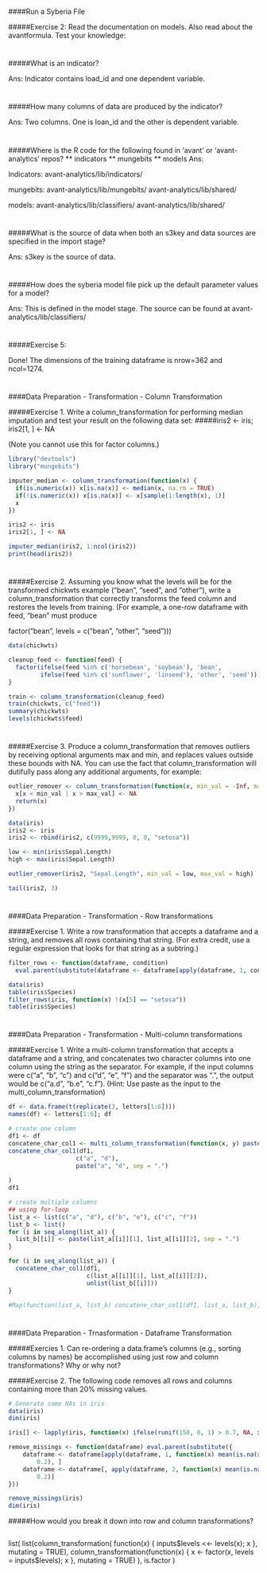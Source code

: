 
####Run a Syberia File

#####Exercise 2: Read the documentation on models. Also read about the avantformula. Test your knowledge:

#
#####What is an indicator?

Ans: Indicator contains load_id and one dependent variable.

#
#####How many columns of data are produced by the indicator?

Ans: Two columns. One is loan_id and the other is dependent variable.

#
#####Where is the R code for the following found in 'avant' or 'avant-analytics' repos? ** indicators ** mungebits ** models
Ans: 

Indicators: avant-analytics/lib/indicators/ 

mungebits: avant-analytics/lib/mungebits/ 
           avant-analytics/lib/shared/

models: avant-analytics/lib/classifiers/
        avant-analytics/lib/shared/

#
#####What is the source of data when both an s3key and data sources are specified in the import stage?

Ans: s3key is the source of data.

#
#####How does the syberia model file pick up the default parameter values for a model?

Ans: This is defined in the model stage. The source can be found at avant-analytics/lib/classifiers/

#
#####Exercise 5: 

Done! The dimensions of the training dataframe is nrow=362 and ncol=1274.



#
####Data Preparation - Transformation - Column Transformation

#####Exercise 1. Write a column_transformation for performing median imputation and test your result on the following data set:
#####iris2 <- iris; iris2[1, ] <- NA

(Note you cannot use this for factor columns.)

```r
library("devtools")
library("mungebits")

imputer_median <- column_transformation(function(x) {
  if(is.numeric(x)) x[is.na(x)] <- median(x, na.rm = TRUE)
  if(!is.numeric(x)) x[is.na(x)] <- x[sample(1:length(x), 1)]
  x
})

iris2 <- iris
iris2[1, ] <- NA

imputer_median(iris2, 1:ncol(iris2))
print(head(iris2))
```



#
#####Exercise 2. Assuming you know what the levels will be for the transformed chickwts example ("bean", "seed", and "other"), write a column_transformation that correctly transforms the feed column and restores the levels from training. (For example, a one-row dataframe with feed, "bean" must produce

factor("bean", levels = c("bean", "other", "seed")))

```r
data(chickwts)

cleanup_feed <- function(feed) {
  factor(ifelse(feed %in% c('horsebean', 'soybean'), 'bean',
         ifelse(feed %in% c('sunflower', 'linseed'), 'other', 'seed')))
}

train <- column_transformation(cleanup_feed)
train(chickwts, c("feed"))
summary(chickwts)
levels(chickwts$feed)
```


#
#####Exercise 3. Produce a column_transformation that removes outliers by receiving optional arguments max and min, and replaces values outside these bounds with NA. You can use the fact that column_transformation will dutifully pass along any additional arguments, for example:

```r
outlier_remover <- column_transformation(function(x, min_val = -Inf, max_val = Inf) {
  x[x < min_val | x > max_val] <- NA
  return(x)
})

data(iris)
iris2 <- iris
iris2 <- rbind(iris2, c(9999,9999, 0, 0, "setosa"))

low <- min(iris$Sepal.Length)
high <- max(iris$Sepal.Length)

outlier_remover(iris2, "Sepal.Length", min_val = low, max_val = high) 

tail(iris2, 3)
```



#
####Data Preparation - Transformation - Row transformations

#####Exercise 1. Write a row transformation that accepts a dataframe and a string, and removes all rows containing that string. (For extra credit, use a regular expression that looks for that string as a subtring.)
```r
filter_rows <- function(dataframe, condition)
  eval.parent(substitute(dataframe <- dataframe[apply(dataframe, 1, condition), ]))

data(iris)
table(iris$Species)
filter_rows(iris, function(x) !(x[5] == "setosa"))
table(iris$Species)
```



#
####Data Preparation - Transformation - Multi-column transformations

#####Exercise 1. Write a multi-column transformation that accepts a dataframe and a string, and concatenates two character columns into one column using the string as the separator. For example, if the input columns were c("a", "b", "c") and c("d", "e", "f") and the separator was ".", the output would be c("a.d", "b.e", "c.f"). (Hint: Use paste as the input to the multi_column_transformation)

```r
df <- data.frame(t(replicate(3, letters[1:6])))
names(df) <- letters[1:6]; df

# create one column
df1 <- df
concatene_char_col1 <- multi_column_transformation(function(x, y) paste(x, y, sep = "."))
concatene_char_col1(df1, 
                   c("a", "d"),
                   paste("a", "d", sep = ".")
                   
)                  
df1

# create multiple columns
## using for-loop
list_a <- list(c("a", "d"), c("b", "e"), c("c", "f"))
list_b <- list()
for (i in seq_along(list_a)) {
  list_b[[i]] <- paste(list_a[[i]][1], list_a[[i]][2], sep = ".")
}

for (i in seq_along(list_a)) {
  concatene_char_col1(df1, 
                      c(list_a[[i]][1], list_a[[i]][2]),
                      unlist(list_b[[i]]))
}

#Map(function(list_a, list_b) concatene_char_col1(df1, list_a, list_b), list_a, list_b)

```


#
####Data Preparation - Trnasformation - Dataframe Transformation

#####Exercies 1. Can re-ordering a data.frame's columns (e.g., sorting columns by names) be accomplished using just row and column transformations? Why or why not?


#####Exercise 2. The following code removes all rows and columns containing more than 20% missing values. 
```r
# Generate some NAs in iris
data(iris)
dim(iris)

iris[] <- lapply(iris, function(x) ifelse(runif(150, 0, 1) > 0.7, NA, x))

remove_missings <- function(dataframe) eval.parent(substitute({
    dataframe <- dataframe[apply(dataframe, 1, function(x) mean(is.na(x)) <= 
        0.2), ]
    dataframe <- dataframe[, apply(dataframe, 2, function(x) mean(is.na(x)) <= 
        0.2)]
}))

remove_missings(iris)
dim(iris)  
```
#####How would you break it down into row and column transformations?

```r

```


list( 
  list(column_transformation( function(x) { inputs$levels <<- levels(x); x }, mutating = TRUE), 
       column_transformation(function(x) { x <- factor(x, levels = inputs$levels); x }, mutating = TRUE)
  ), is.factor )

